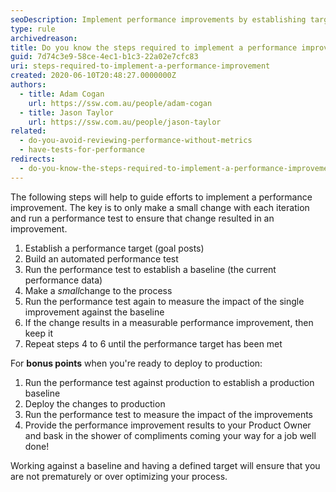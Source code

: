 ```yaml
---
seoDescription: Implement performance improvements by establishing targets, automating tests, and measuring results against a baseline.
type: rule
archivedreason:
title: Do you know the steps required to implement a performance improvement?
guid: 7d74c3e9-58ce-4ec1-b1c3-22a02e7cfc83
uri: steps-required-to-implement-a-performance-improvement
created: 2020-06-10T20:48:27.0000000Z
authors:
  - title: Adam Cogan
    url: https://ssw.com.au/people/adam-cogan
  - title: Jason Taylor
    url: https://ssw.com.au/people/jason-taylor
related:
  - do-you-avoid-reviewing-performance-without-metrics
  - have-tests-for-performance
redirects:
  - do-you-know-the-steps-required-to-implement-a-performance-improvement
---
```


The following steps will help to guide efforts to implement a performance improvement. The key is to only make a small change with each iteration and run a performance test to ensure that change resulted in an improvement.
1. Establish a performance target (goal posts)
2. Build an automated performance test
3. Run the performance test to establish a baseline (the current performance data)
4. Make a *small*change to the process
5. Run the performance test again to measure the impact of the single improvement against the baseline
6. If the change results in a measurable performance improvement, then keep it
7. Repeat steps 4 to 6 until the performance target has been met

For **bonus points** when you're ready to deploy to production:

1. Run the performance test against production to establish a production baseline
2. Deploy the changes to production
3. Run the performance test to measure the impact of the improvements
4. Provide the performance improvement results to your Product Owner and bask in the shower of compliments coming your way for a job well done!

Working against a baseline and having a defined target will ensure that you are not prematurely or over optimizing your process.